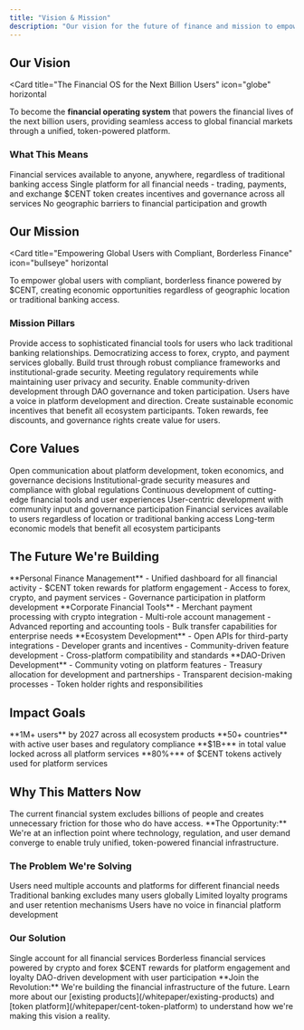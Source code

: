 ```yaml
---
title: "Vision & Mission"
description: "Our vision for the future of finance and mission to empower global users"
---
```


## Our Vision

<Card
  title="The Financial OS for the Next Billion Users"
  icon="globe"
  horizontal
>
  To become the **financial operating system** that powers the financial lives
  of the next billion users, providing seamless access to global financial
  markets through a unified, token-powered platform.
</Card>

### What This Means

<Columns cols={2}>
  <Card title="Universal Access" icon="users">
    Financial services available to anyone, anywhere, regardless of traditional
    banking access
  </Card>
  <Card title="Unified Experience" icon="puzzle">
    Single platform for all financial needs - trading, payments, and exchange
  </Card>
  <Card title="Token-Powered" icon="coins">
    $CENT token creates incentives and governance across all services
  </Card>
  <Card title="Borderless" icon="globe">
    No geographic barriers to financial participation and growth
  </Card>
</Columns>

## Our Mission

<Card
  title="Empowering Global Users with Compliant, Borderless Finance"
  icon="bullseye"
  horizontal
>
  To empower global users with compliant, borderless finance powered by $CENT,
  creating economic opportunities regardless of geographic location or
  traditional banking access.
</Card>

### Mission Pillars

<Steps>
  <Step title="Financial Inclusion">
    Provide access to sophisticated financial tools for users who lack
    traditional banking relationships.
    <Check>
      Democratizing access to forex, crypto, and payment services globally.
    </Check>
  </Step>

  <Step title="Compliance & Security">
    Build trust through robust compliance frameworks and institutional-grade
    security.
    <Check>
      Meeting regulatory requirements while maintaining user privacy and
      security.
    </Check>
  </Step>

  <Step title="Community Governance">
    Enable community-driven development through DAO governance and token
    participation.
    <Check>Users have a voice in platform development and direction.</Check>
  </Step>

  <Step title="Economic Empowerment">
    Create sustainable economic incentives that benefit all ecosystem
    participants.
    <Check>
      Token rewards, fee discounts, and governance rights create value for
      users.
    </Check>
  </Step>
</Steps>

## Core Values

<CardGroup cols={2}>
  <Card title="Transparency" icon="eye">
    Open communication about platform development, token economics, and
    governance decisions
  </Card>
  <Card title="Security" icon="shield">
    Institutional-grade security measures and compliance with global regulations
  </Card>
  <Card title="Innovation" icon="lightbulb">
    Continuous development of cutting-edge financial tools and user experiences
  </Card>
  <Card title="Community" icon="users">
    User-centric development with community input and governance participation
  </Card>
  <Card title="Accessibility" icon="universal-access">
    Financial services available to users regardless of location or traditional
    banking access
  </Card>
  <Card title="Sustainability" icon="leaf">
    Long-term economic models that benefit all ecosystem participants
  </Card>
</CardGroup>

## The Future We're Building

<AccordionGroup>
  <Accordion title="Individual Users" icon="user">
    **Personal Finance Management** - Unified dashboard for all financial
    activity - $CENT token rewards for platform engagement - Access to forex,
    crypto, and payment services - Governance participation in platform
    development
  </Accordion>

  <Accordion title="Businesses" icon="building">
    **Corporate Financial Tools** - Merchant payment processing with crypto
    integration - Multi-role account management - Advanced reporting and
    accounting tools - Bulk transfer capabilities for enterprise needs
  </Accordion>

  <Accordion title="Developers" icon="code">
    **Ecosystem Development** - Open APIs for third-party integrations -
    Developer grants and incentives - Community-driven feature development -
    Cross-platform compatibility and standards
  </Accordion>

  <Accordion title="Governance" icon="building-columns">
    **DAO-Driven Development** - Community voting on platform features -
    Treasury allocation for development and partnerships - Transparent
    decision-making processes - Token holder rights and responsibilities
  </Accordion>
</AccordionGroup>

## Impact Goals

<Columns cols={2}>
  <Card title="User Adoption" icon="users">
    **1M+ users** by 2027 across all ecosystem products
  </Card>
  <Card title="Geographic Reach" icon="globe">
    **50+ countries** with active user bases and regulatory compliance
  </Card>
  <Card title="Economic Impact" icon="circle-check">
    **$1B+** in total value locked across all platform services
  </Card>
  <Card title="Token Utility" icon="coins">
    **80%+** of $CENT tokens actively used for platform services
  </Card>
</Columns>

## Why This Matters Now

<Warning>
  The current financial system excludes billions of people and creates
  unnecessary friction for those who do have access.
</Warning>

<Info>
  **The Opportunity:** We're at an inflection point where technology,
  regulation, and user demand converge to enable truly unified, token-powered
  financial infrastructure.
</Info>

### The Problem We're Solving

<CardGroup cols={2}>
  <Card title="Fragmented Services" icon="puzzle">
    Users need multiple accounts and platforms for different financial needs
  </Card>
  <Card title="Limited Access" icon="ban">
    Traditional banking excludes many users globally
  </Card>
  <Card title="No Incentives" icon="gift">
    Limited loyalty programs and user retention mechanisms
  </Card>
  <Card title="Complex Governance" icon="building-columns">
    Users have no voice in financial platform development
  </Card>
</CardGroup>

### Our Solution

<CardGroup cols={2}>
  <Card title="Unified Platform" icon="link">
    Single account for all financial services
  </Card>
  <Card title="Global Access" icon="globe">
    Borderless financial services powered by crypto and forex
  </Card>
  <Card title="Token Incentives" icon="coins">
    $CENT rewards for platform engagement and loyalty
  </Card>
  <Card title="Community Governance" icon="users">
    DAO-driven development with user participation
  </Card>
</CardGroup>

<Note>
  **Join the Revolution:** We're building the financial infrastructure of the
  future. Learn more about our [existing
  products](/whitepaper/existing-products) and [token
  platform](/whitepaper/cent-token-platform) to understand how we're making this
  vision a reality.
</Note>
